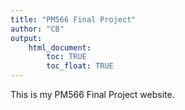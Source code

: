 ```yaml
---
title: "PM566 Final Project"
author: "CB"
output: 
    html_document:
        toc: TRUE
        toc_float: TRUE
---
```


This is my PM566 Final Project website.
